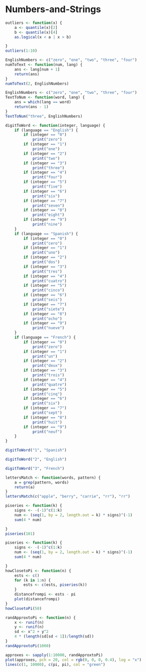 Numbers-and-Strings 
========================================================

```r
outliers <- function(x) {
    a <- quantile(x)[2]
    b <- quantile(x)[4]
    as.logical(x < a | x > b)

}
outliers(1:10)
```

```r
EnglishNumbers <- c("zero", "one", "two", "three", "four")
numToText <- function(num, lang) {
    ans <- lang[num + 1]
    return(ans)
}
numToText(2, EnglishNumbers)
```

```r
EnglishNumbers <- c("zero", "one", "two", "three", "four")
TextToNum <- function(word, lang) {
    ans = which(lang == word)
    return(ans - 1)
}
TextToNum("three", EnglishNumbers)
```

```r
digitToWord <- function(integer, language) {
    if (language == "English") {
        if (integer == "0") 
            print("zero")
        if (integer == "1") 
            print("one")
        if (integer == "2") 
            print("two")
        if (integer == "3") 
            print("three")
        if (integer == "4") 
            print("four")
        if (integer == "5") 
            print("five")
        if (integer == "6") 
            print("six")
        if (integer == "7") 
            print("seven")
        if (integer == "8") 
            print("eight")
        if (integer == "9") 
            print("nine")
    }
    if (language == "Spanish") {
        if (integer == "0") 
            print("cero")
        if (integer == "1") 
            print("uno")
        if (integer == "2") 
            print("dos")
        if (integer == "3") 
            print("tres")
        if (integer == "4") 
            print("cuatro")
        if (integer == "5") 
            print("cinco")
        if (integer == "6") 
            print("seis")
        if (integer == "7") 
            print("siete")
        if (integer == "8") 
            print("ocho")
        if (integer == "9") 
            print("nueve")
    }
    if (language == "French") {
        if (integer == "0") 
            print("zero")
        if (integer == "1") 
            print("un")
        if (integer == "2") 
            print("deux")
        if (integer == "3") 
            print("trois")
        if (integer == "4") 
            print("quatre")
        if (integer == "5") 
            print("cinq")
        if (integer == "6") 
            print("six")
        if (integer == "7") 
            print("sept")
        if (integer == "8") 
            print("huit")
        if (integer == "9") 
            print("neuf")
    }
}

digitToWord("1", "Spanish")

digitToWord("2", "English")

digitToWord("3", "French")

```

```r
lettersMatch <- function(words, pattern) {
    a = grep(pattern, words)
    return(a)
}
lettersMatch(c("apple", "berry", "carrie", "rr"), "rr")
```

```r
piseries <- function(k) {
    signs <- -(-1)^c(1:k)
    num <- (seq(1, by = 2, length.out = k) * signs)^(-1)
    sum(4 * num)

}
piseries(101)
```

```r
piseries <- function(k) {
    signs <- -(-1)^c(1:k)
    num <- (seq(1, by = 2, length.out = k) * signs)^(-1)
    sum(4 * num)

}
howClosetoPi <- function(n) {
    ests <- c()
    for (k in 1:n) {
        ests <- c(ests, piseries(k))
    }
    distancefrompi <- ests - pi
    plot(distancefrompi)
}
howClosetoPi(50)

```

```r
randApproxtoPi <- function(n) {
    x <- runif(n)
    y <- runif(n)
    sd <- x^2 + y^2
    4 * (length(sd[sd < 1])/length(sd))
}
randApproxtoPi(1000)
```

```r
approxes <- sapply(1:10000, randApproxtoPi)
plot(approxes, pch = 20, col = rgb(0, 0, 0, 0.4), log = "x")
lines(c(1, 10000), c(pi, pi), col = "green")
```
